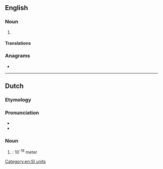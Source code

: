 {{also|atto-meter}}
==English==

===Noun===
{{en-noun}}

# {{alternative spelling of|attometre|from=US|lang=en}}

====Translations====
{{trans-see|attometre}}

===Anagrams===
* {{anagrams|en|attometre}}

[[Category:en:SI units]]

----

==Dutch==

===Etymology===
{{prefix|nl|atto|meter}}

===Pronunciation===
* {{audio|Nl-attometer.ogg|Audio|lang=nl}}
* {{hyphenation|at|to|me|ter|lang=nl}}

===Noun===
{{nl-noun|m|-s|-}}

# {{l|en|attometer}}: 10<sup>-18</sup> meter